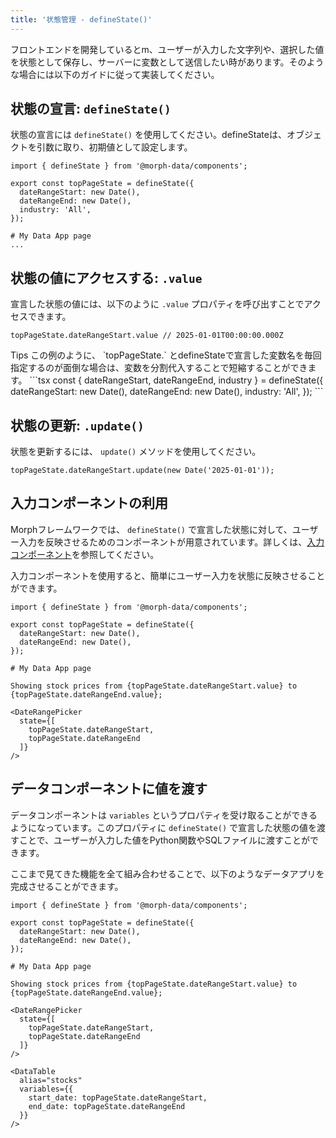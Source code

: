 ```yaml
---
title: '状態管理 - defineState()'
---
```


フロントエンドを開発しているとm、ユーザーが入力した文字列や、選択した値を状態として保存し、サーバーに変数として送信したい時があります。そのような場合には以下のガイドに従って実装してください。

## 状態の宣言: `defineState()`

状態の宣言には `defineState()` を使用してください。defineStateは、オブジェクトを引数に取り、初期値として設定します。

```tsx
import { defineState } from '@morph-data/components';

export const topPageState = defineState({
  dateRangeStart: new Date(),
  dateRangeEnd: new Date(),
  industry: 'All',
});

# My Data App page
...
```


## 状態の値にアクセスする: `.value`

宣言した状態の値には、以下のように `.value` プロパティを呼び出すことでアクセスできます。

```tsx
topPageState.dateRangeStart.value // 2025-01-01T00:00:00.000Z
```

<Note>
  Tips
  この例のように、 `topPageState.` とdefineStateで宣言した変数名を毎回指定するのが面倒な場合は、変数を分割代入することで短縮することができます。
  ```tsx
  const { dateRangeStart, dateRangeEnd, industry } = defineState({
    dateRangeStart: new Date(),
    dateRangeEnd: new Date(),
    industry: 'All',
  });
  ```
</Note>


## 状態の更新: `.update()`

状態を更新するには、 `update()` メソッドを使用してください。

```tsx
topPageState.dateRangeStart.update(new Date('2025-01-01'));
```

## 入力コンポーネントの利用

Morphフレームワークでは、 `defineState()` で宣言した状態に対して、ユーザー入力を反映させるためのコンポーネントが用意されています。詳しくは、[入力コンポーネント](/data-application/ja/input-components)を参照してください。

入力コンポーネントを使用すると、簡単にユーザー入力を状態に反映させることができます。

```tsx
import { defineState } from '@morph-data/components';

export const topPageState = defineState({
  dateRangeStart: new Date(),
  dateRangeEnd: new Date(),
});

# My Data App page

Showing stock prices from {topPageState.dateRangeStart.value} to {topPageState.dateRangeEnd.value};

<DateRangePicker
  state={[
    topPageState.dateRangeStart,
    topPageState.dateRangeEnd
  ]}
/>

```

## データコンポーネントに値を渡す

データコンポーネントは `variables` というプロパティを受け取ることができるようになっています。このプロパティに `defineState()` で宣言した状態の値を渡すことで、ユーザーが入力した値をPython関数やSQLファイルに渡すことができます。

ここまで見てきた機能を全て組み合わせることで、以下のようなデータアプリを完成させることができます。


```tsx
import { defineState } from '@morph-data/components';

export const topPageState = defineState({
  dateRangeStart: new Date(),
  dateRangeEnd: new Date(),
});

# My Data App page

Showing stock prices from {topPageState.dateRangeStart.value} to {topPageState.dateRangeEnd.value};

<DateRangePicker
  state={[
    topPageState.dateRangeStart,
    topPageState.dateRangeEnd
  ]}
/>

<DataTable
  alias="stocks"
  variables={{
    start_date: topPageState.dateRangeStart,
    end_date: topPageState.dateRangeEnd
  }}
/>

```